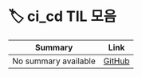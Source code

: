 
# 🏷️ ci_cd TIL 모음

<LabelIcons />

| Summary | Link |
|---------|------|
| No summary available | [GitHub](https://github.com/MinHyeok-lee1/TIL/blob/main/2025/07/04-GitHubActions.md) |
